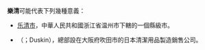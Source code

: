 '''樂清'''可能代表下列幾種意義：

* [[乐清市|乐清市]]，中華人民共和國浙江省温州市下轄的一個縣級市。
* {{link-ja|樂清公司|ダスキン}}（{{lang|ja|ダスキン}}；Duskin），總部設在大阪府吹田市的日本清潔用品製造銷售公司。

{{disambig|Cat=二字亞洲相關消歧義}}